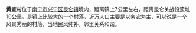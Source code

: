 {{expand|time=2011-06-15T07:11:45+00:00}}
{{unreferenced|time=2011-06-15T07:11:45+00:00}}
'''黄宣村'''位于[[南宁市|南宁市]][[兴宁区|兴宁区]][[昆仑镇|昆仑镇]]境内，距离镇上7公里左右，距离昆仑关战役遗址10公里。是镇上比较大的一个村落，近万人口主要是以务农为主，可以说是一个风景秀丽的村落，当地民风纯补，邻里关系和谐。